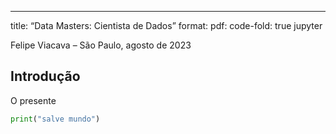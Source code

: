 ---
title: "Data Masters: Cientista de Dados"
format:
    pdf:
        code-fold: true
jupyter

Felipe Viacava -- São Paulo, agosto de 2023

## Introdução
O presente


```python
print("salve mundo")

```